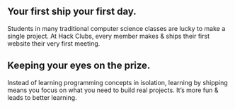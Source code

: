 
<Card>

## Your first ship your first day.

Students in many traditional computer science classes are lucky to make a single project. At Hack Clubs, every member makes & ships their first website their very first meeting.

</Card>

<Card>

## Keeping your eyes on the prize.

Instead of learning programming concepts in isolation, learning by shipping means you focus on what you need to build real projects. It’s more fun & leads to better learning.

</Card>
